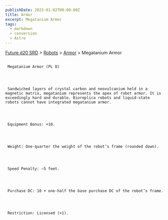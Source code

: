 ```yaml
---
publishDate: 2023-01-02T00:00:00Z
title: Armor
excerpt: Megatanium Armor
tags:
  - markdown
  - conversion
  - Astro
---
```







[Future d20 SRD](/#futureD20)
     > [Robots](future-d20-srd-robots-index)
     > [Armor](future-d20-srd-robots-armor-index)
     > Megatanium Armor
    





## 
     Megatanium Armor (PL 8)
    



     Sandwiched layers of crystal carbon and neovulcanium held in a magnetic matrix, megatanium represents the apex of robot armor. It is exceedingly hard and durable. Bioreplica robots and liquid-state robots cannot have integrated megatanium armor.
    



     Equipment Bonus: +10.
    



     Weight: One-quarter the weight of the robot’s frame (rounded down).
    



     Speed Penalty: –5 feet.
    



     Purchase DC: 10 + one-half the base purchase DC of the robot’s frame.
    



     Restriction: Licensed (+1).
    




